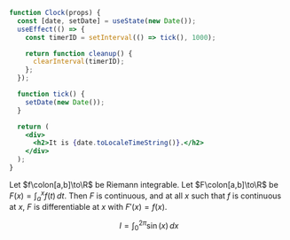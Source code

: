 ```jsx live 
function Clock(props) {
  const [date, setDate] = useState(new Date());
  useEffect(() => {
    const timerID = setInterval(() => tick(), 1000);

    return function cleanup() {
      clearInterval(timerID);
    };
  });

  function tick() {
    setDate(new Date());
  }

  return (
    <div>
      <h2>It is {date.toLocaleTimeString()}.</h2>
    </div>
  );
}
```

Let $f\colon[a,b]\to\R$ be Riemann integrable. Let $F\colon[a,b]\to\R$ be
$F(x)=\int_{a}^{x} f(t)\,dt$. Then $F$ is continuous, and at all $x$ such that
$f$ is continuous at $x$, $F$ is differentiable at $x$ with $F'(x)=f(x)$.


$$
I = \int_0^{2\pi} \sin(x)\,dx
$$


